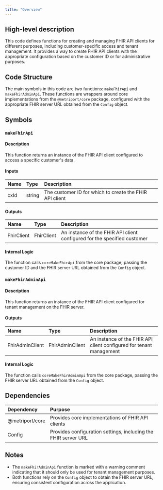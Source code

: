 ```yaml
---
title: "Overview"
---
```


## High-level description
This code defines functions for creating and managing FHIR API clients for different purposes, including customer-specific access and tenant management. It provides a way to create FHIR API clients with the appropriate configuration based on the customer ID or for administrative purposes.

## Code Structure
The main symbols in this code are two functions: `makeFhirApi` and `makeFhirAdminApi`. These functions are wrappers around core implementations from the `@metriport/core` package, configured with the appropriate FHIR server URL obtained from the `Config` object.

## Symbols

### `makeFhirApi`
#### Description
This function returns an instance of the FHIR API client configured to access a specific customer's data.

#### Inputs
| Name | Type | Description |
|:-----|:-----|:------------|
| cxId | string | The customer ID for which to create the FHIR API client |

#### Outputs
| Name | Type | Description |
|:-----|:-----|:------------|
| FhirClient | FhirClient | An instance of the FHIR API client configured for the specified customer |

#### Internal Logic
The function calls `coreMakeFhirApi` from the core package, passing the customer ID and the FHIR server URL obtained from the `Config` object.

### `makeFhirAdminApi`
#### Description
This function returns an instance of the FHIR API client configured for tenant management on the FHIR server.

#### Outputs
| Name | Type | Description |
|:-----|:-----|:------------|
| FhirAdminClient | FhirAdminClient | An instance of the FHIR API client configured for tenant management |

#### Internal Logic
The function calls `coreMakeFhirAdminApi` from the core package, passing the FHIR server URL obtained from the `Config` object.

## Dependencies
| Dependency | Purpose |
|:-----------|:--------|
| @metriport/core | Provides core implementations of FHIR API clients |
| Config | Provides configuration settings, including the FHIR server URL |

## Notes
- The `makeFhirAdminApi` function is marked with a warning comment indicating that it should only be used for tenant management purposes.
- Both functions rely on the `Config` object to obtain the FHIR server URL, ensuring consistent configuration across the application.